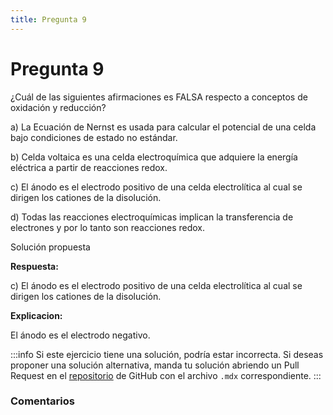 ```yaml
---
title: Pregunta 9
---
```



# Pregunta 9

<div className="exercise">
¿Cuál de las siguientes afirmaciones es FALSA respecto a conceptos de oxidación y reducción?

a) La Ecuación de Nernst es usada para calcular el potencial de una celda bajo condiciones de estado no estándar.

b) Celda voltaica es una celda electroquímica que adquiere la energía eléctrica a partir de reacciones redox.

c) El ánodo es el electrodo positivo de una celda electrolítica al cual se dirigen los cationes de la disolución.

d) Todas las reacciones electroquímicas implican la transferencia de electrones y por lo tanto son reacciones redox.
</div>

<MDXDetails>
<summary>Solución propuesta</summary>

<div className="exercise">

**Respuesta:**

c) El ánodo es el electrodo positivo de una celda electrolítica al cual se dirigen los cationes de la disolución.

**Explicacion:**

El ánodo es el electrodo negativo.
</div>

:::info
Si este ejercicio tiene una solución, podría estar incorrecta. Si deseas proponer una solución alternativa, manda tu solución abriendo
un Pull Request en el [repositorio](https://github.com/crow-rojas/apuntes-fundamentals/pulls) de GitHub con el archivo
`.mdx` correspondiente.
:::

</MDXDetails>

### Comentarios

<Disqus
  url="https://crow-rojas.github.io/apuntes-fundamentals/docs/science/chemistry/exercises/2016-1/p09"
  identifier="docs/science/chemistry/exercises/2016-1/p09"
  title="2016-1 Quimica - Pregunta 09"
/>
